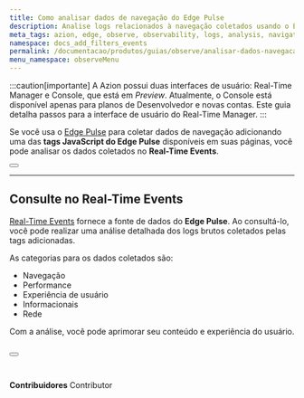 ```yaml
---
title: Como analisar dados de navegação do Edge Pulse
description: Analise logs relacionados à navegação coletados usando o Edge Pulse.
meta_tags: azion, edge, observe, observability, logs, analysis, navigation, user experience
namespace: docs_add_filters_events
permalink: /documentacao/produtos/guias/observe/analisar-dados-navegacao/
menu_namespace: observeMenu
---
```



:::caution[importante]
A Azion possui duas interfaces de usuário: Real-Time Manager e Console, que está em *Preview*. Atualmente, o Console está disponível apenas para planos de Desenvolvedor e novas contas. Este guia detalha passos para a interface de usuário do Real-Time Manager.
:::

Se você usa o [Edge Pulse](/pt-br/documentacao/produtos/observe/edge-pulse/primeiros-passos/) para coletar dados de navegação adicionando uma das **tags JavaScript do Edge Pulse** disponíveis em suas páginas, você pode analisar os dados coletados no **Real-Time Events**.

<Button href="/documentacao/produtos/observe/edge-pulse/#edge-pulse-javascript-tag" text="saiba mais sobre tags JavaScript" variant="secondary"></Button>

---

## Consulte no Real-Time Events

[Real-Time Events](/pt-br/documentacao/produtos/observe/analisar-logs/) fornece a fonte de dados do **Edge Pulse**. Ao consultá-lo, você pode realizar uma análise detalhada dos logs brutos coletados pelas tags adicionadas.

As categorias para os dados coletados são:

- Navegação
- Performance
- Experiência de usuário
- Informacionais
- Rede

Com a análise, você pode aprimorar seu conteúdo e experiência do usuário.

<Button href="/pt-br/documentacao/produtos/observe/real-time-events/#edge-pulse" text="ir para lista de variáveis" variant="secondary"></Button>
<br /><br />
---


**Contribuidores** <ContributorList>Contributor</ContributorList>
